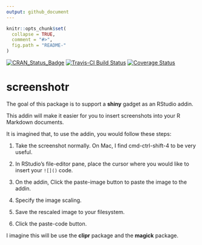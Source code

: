 ```yaml
---
output: github_document
---
```


<!-- README.md is generated from README.Rmd. Please edit that file -->

```r
knitr::opts_chunk$set(
  collapse = TRUE,
  comment = "#>",
  fig.path = "README-"
)
```

[![CRAN_Status_Badge](http://www.r-pkg.org/badges/version/screenshotr)](https://cran.r-project.org/package=screenshotr)
[![Travis-CI Build Status](https://travis-ci.org/ijlyttle/screenshotr.svg?branch=master)](https://travis-ci.org/ijlyttle/screenshotr)
[![Coverage Status](https://img.shields.io/codecov/c/github/ijlyttle/screenshotr/master.svg)](https://codecov.io/github/ijlyttle/screenshotr?branch=master)
                    
# screenshotr

The goal of this package is to support a **shiny** gadget as an RStudio addin.

This addin will make it easier for you to insert screenshots into your R Markdown documents.

It is imagined that, to use the addin, you would follow these steps:

1. Take the screenshot normally. On Mac, I find cmd-ctrl-shift-4 to be very useful.

1. In RStudio's file-editor pane, place the cursor where you would like to insert your `![]()` code.

1. On the addin, Click the paste-image button to paste the image to the addin.

1. Specify the image scaling.

1. Save the rescaled image to your filesystem.

1. Click the paste-code button.

I imagine this will be use the **clipr** package and the **magick** package.

